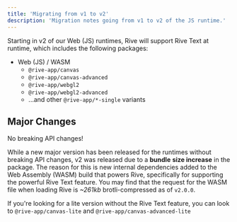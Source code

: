 ```yaml
---
title: 'Migrating from v1 to v2'
description: 'Migration notes going from v1 to v2 of the JS runtime.'
---
```


Starting in v2 of our Web (JS) runtimes, Rive will support Rive Text at runtime, which includes the following packages:

- Web (JS) / WASM
  - `@rive-app/canvas`
  - `@rive-app/canvas-advanced`
  - `@rive-app/webgl2`
  - `@rive-app/webgl2-advanced`
  - ...and other `@rive-app/*-single` variants

## Major Changes
<Note>
 No breaking API changes!
</Note>

While a new major version has been released for the runtimes without breaking API changes, v2 was released due to a **bundle** **size increase** in the package. The reason for this is new internal dependencies added to the Web Assembly (WASM) build that powers Rive, specifically for supporting the powerful Rive Text feature. You may find that the request for the WASM file when loading Rive is *\~261kb* brotli-compressed as of `v2.0.0`.

If you're looking for a lite version without the Rive Text feature, you can look to `@rive-app/canvas-lite` and `@rive-app/canvas-advanced-lite`